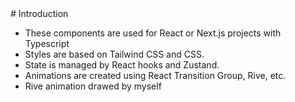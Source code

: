 
<Meta title="Intro" />
# Introduction
<div>
  <ul className="intro-list">
    <li>These components are used for React or Next.js projects with Typescript</li>
    <li>Styles are based on Tailwind CSS and CSS.</li>
    <li>State is managed by React hooks and Zustand.</li>
    <li>Animations are created using React Transition Group, Rive, etc.</li>
    <li>Rive animation drawed by myself</li>
  </ul>
</div>

<style>
{`
  .intro-list {
    list-style-type: disc;
    margin-left: 1.5rem;
    
  }

  .intro-list li {
    margin-bottom: 0.5rem;
    font-size: 16px;
  }
`}
</style>
